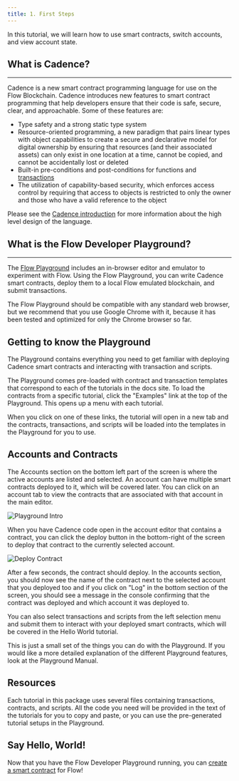 ```yaml
---
title: 1. First Steps
---
```


In this tutorial, we will learn how to use smart contracts, switch accounts, and view account state.

## What is Cadence?

---

Cadence is a new smart contract programming language for use on the Flow Blockchain.
Cadence introduces new features to smart contract programming that help developers ensure that their code is safe, secure, clear, and approachable. Some of these features are:

- Type safety and a strong static type system
- Resource-oriented programming, a new paradigm that pairs linear types with object capabilities to create a secure and declarative model for digital ownership
  by ensuring that resources (and their associated assets) can only exist in one location at a time, cannot be copied, and cannot be accidentally lost or deleted
- Built-in pre-conditions and post-conditions for functions and [transactions](../language/transactions)
- The utilization of capability-based security, which enforces access control by requiring that access to objects
  is restricted to only the owner and those who have a valid reference to the object

Please see the [Cadence introduction](../../cadence/) for more information about the high level design of the language.

## What is the Flow Developer Playground?

---

The [Flow Playground](https://play.onflow.org) includes
an in-browser editor and emulator to experiment with Flow.
Using the Flow Playground, you can write Cadence smart contracts,
deploy them to a local Flow emulated blockchain, and submit transactions.

The Flow Playground should be compatible with any standard web browser,
but we recommend that you use Google Chrome with it,
because it has been tested and optimized for only the Chrome browser so far.

## Getting to know the Playground

The Playground contains everything you need to get familiar
with deploying Cadence smart contracts and interacting with transaction and scripts.

The Playground comes pre-loaded with contract and transaction templates
that correspond to each of the tutorials in the docs site.
To load the contracts from a specific tutorial, click the "Examples" link at the top of the Playground.
This opens up a menu with each tutorial.

When you click on one of these links, the tutorial will open in a new tab
and the contracts, transactions, and scripts will be loaded into the templates in the Playground for you to use.

## Accounts and Contracts

The Accounts section on the bottom left part of the screen is where the active accounts are listed and selected.
An account can have multiple smart contracts deployed to it, which will be covered later.
You can click on an account tab to view the contracts that are associated with that account in the main editor.

![Playground Intro](playground-intro.png)

When you have Cadence code open in the account editor that contains a contract,
you can click the deploy button in the bottom-right of the screen
to deploy that contract to the currently selected account.

![Deploy Contract](deploybox.png)

After a few seconds, the contract should deploy. In the accounts section, you should 
now see the name of the contract next to the selected account that you deployed too
and if you click on "Log" in the bottom section of the screen, you should 
see a message in the console confirming that the contract was deployed and which account it was deployed to.

You can also select transactions and scripts from the left selection menu
and submit them to interact with your deployed smart contracts,
which will be covered in the Hello World tutorial.

This is just a small set of the things you can do with the Playground.
If you would like a more detailed explanation of the different Playground features, look at the Playground Manual.

## Resources

Each tutorial in this package uses several files containing transactions, contracts, and scripts.
All the code you need will be provided in the text of the tutorials for you to copy and paste,
or you can use the pre-generated tutorial setups in the Playground.

## Say Hello, World!

Now that you have the Flow Developer Playground running,
you can [create a smart contract](./02-hello-world) for Flow!
